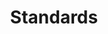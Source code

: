 ---
title: Standards
description: Riverscapes standards and how to comply with them
banner: true
---